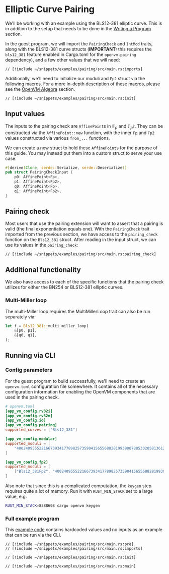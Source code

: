# Elliptic Curve Pairing

We'll be working with an example using the BLS12-381 elliptic curve. This is in addition to the setup that needs to be done in the [Writing a Program](../writing-apps/write-program.md) section.

In the guest program, we will import the `PairingCheck` and `IntMod` traits, along with the BLS12-381 curve structs (**IMPORTANT:** this requires the `bls12_381` feature enabled in Cargo.toml for the `openvm-pairing` dependency), and a few other values that we will need:

```rust,no_run,noplayground title="guest program"
// [!include ~/snippets/examples/pairing/src/main.rs:imports]
```

Additionally, we'll need to initialize our moduli and `Fp2` struct via the following macros. For a more in-depth description of these macros, please see the [OpenVM Algebra](./algebra.md) section.

```rust,no_run,noplayground
// [!include ~/snippets/examples/pairing/src/main.rs:init]
```

## Input values

The inputs to the pairing check are `AffinePoint`s in $\mathbb{F}_p$ and $\mathbb{F}_{p^2}$. They can be constructed via the `AffinePoint::new` function, with the inner `Fp` and `Fp2` values constructed via various `from_...` functions.

We can create a new struct to hold these `AffinePoint`s for the purpose of this guide. You may instead put them into a custom struct to serve your use case.

```rust
#[derive(Clone, serde::Serialize, serde::Deserialize)]
pub struct PairingCheckInput {
    p0: AffinePoint<Fp>,
    p1: AffinePoint<Fp2>,
    q0: AffinePoint<Fp>,
    q1: AffinePoint<Fp2>,
}
```

## Pairing check

Most users that use the pairing extension will want to assert that a pairing is valid (the final exponentiation equals one). With the `PairingCheck` trait imported from the previous section, we have access to the `pairing_check` function on the `Bls12_381` struct. After reading in the input struct, we can use its values in the `pairing_check`:

```rust,no_run,noplayground
// [!include ~/snippets/examples/pairing/src/main.rs:pairing_check]
```

## Additional functionality

We also have access to each of the specific functions that the pairing check utilizes for either the BN254 or BLS12-381 elliptic curves.

### Multi-Miller loop

The multi-Miller loop requires the MultiMillerLoop trait can also be run separately via:

```rust
let f = Bls12_381::multi_miller_loop(
    &[p0, p1],
    &[q0, q1],
);
```

## Running via CLI

### Config parameters

For the guest program to build successfully, we'll need to create an `openvm.toml` configuration file somewhere. It contains all of the necessary configuration information for enabling the OpenVM components that are used in the pairing check.

```toml
# openvm.toml
[app_vm_config.rv32i]
[app_vm_config.rv32m]
[app_vm_config.io]
[app_vm_config.pairing]
supported_curves = ["Bls12_381"]

[app_vm_config.modular]
supported_moduli = [
    "4002409555221667393417789825735904156556882819939007885332058136124031650490837864442687629129015664037894272559787",
]

[app_vm_config.fp2]
supported_moduli = [
    ["Bls12_381Fp2", "4002409555221667393417789825735904156556882819939007885332058136124031650490837864442687629129015664037894272559787"],
]
```

Also note that since this is a complicated computation, the `keygen` step requires quite a lot of memory. Run it with `RUST_MIN_STACK` set to a large value, e.g.

```bash
RUST_MIN_STACK=8388608 cargo openvm keygen
```

### Full example program

This [example code](https://github.com/openvm-org/openvm/blob/main/examples/pairing/src/main.rs) contains hardcoded values and no inputs as an example that can be run via the CLI.

```rust,no_run,noplayground
// [!include ~/snippets/examples/pairing/src/main.rs:pre]
// [!include ~/snippets/examples/pairing/src/main.rs:imports]

// [!include ~/snippets/examples/pairing/src/main.rs:init]

// [!include ~/snippets/examples/pairing/src/main.rs:main]
```
